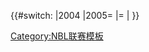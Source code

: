 {{#switch:{{{1|}}}
|2004
|2005=[[{{{1}}}年中国篮球联赛|{{{1}}}]]
|={{{1|}}}
|[[{{{1}}}年NBL联赛|{{{1}}}]]
}}<noinclude>
{{Documentation}}
[[Category:NBL联赛模板]]</noinclude>